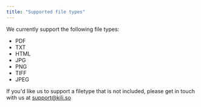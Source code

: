 ```yaml
---
title: "Supported file types"
---
```


We currently support the following file types:

- PDF
- TXT
- HTML
- JPG
- PNG
- TIFF
- JPEG

If you'd like us to support a filetype that is not included, please get in touch with us at support@kili.so

